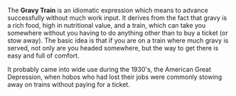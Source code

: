 The '''Gravy Train''' is an idiomatic expression which means to advance successfully without much work input.  It derives from the fact that gravy is a rich food, high in nutritional value, and a train, which can take you somewhere without you having to do anything other than to buy a ticket (or stow away).  The basic idea is that if you are on a train where much gravy is served, not only are you headed somewhere, but the way to get there is easy and full of comfort.

It probably came into wide use during the 1930's, the American Great Depression, when hobos who had lost their jobs were commonly stowing away on trains without paying for a ticket.